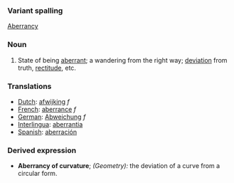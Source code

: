 ===Variant spalling===
[[Aberrancy]]
===Noun===
#State of being [[aberrant]]; a wandering from the right way; [[deviation]] from truth, [[rectitude]], etc.
===Translations===
* [[Dutch]]: [[afwijking]] ''f''
* [[French]]: [[aberrance]] ''f''
* [[German]]: [[Abweichung]] ''f''
* [[Interlingua]]: [[aberrantia]]
* [[Spanish]]: [[aberración]]
===Derived expression===
*'''Aberrancy of curvature'''; ''(Geometry):'' the deviation of a curve from a circular form.